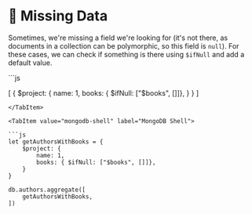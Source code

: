 
# 🦸 Missing Data

Sometimes, we're missing a field we're looking for (it's not there, as documents in a collection can be polymorphic, so this field is `null`). For these cases, we can check if something is there using `$ifNull` and add a default value.


<Tabs groupId="aggregations">
<TabItem value="atlas" label="Atlas UI">
```js

[
    {
        $project: {
            name: 1,
            books: { $ifNull: ["$books", []]},
        }
    }
]
```
</TabItem>

<TabItem value="mongodb-shell" label="MongoDB Shell">

```js
let getAuthorsWithBooks = {
    $project: {
        name: 1,
        books: { $ifNull: ["$books", []]},
    }
}

db.authors.aggregate([
    getAuthorsWithBooks,
])
```

</TabItem>
</Tabs>

